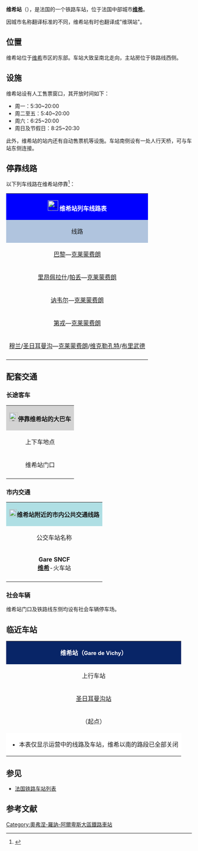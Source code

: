 {{Infobox station
| name          =[[File:Sncf-logo.svg|32x32px]]维希站<br>(<span style="font-size:small">维琪站</span>)<br>{{lang|fr|Gare de Vichy}} 
| type          = [[法国铁路|法国铁路]]
| image = File:Gare de Vichy-2015.jpg
|image_caption = 维希站（2015年10月）
| address       = {{FRA}}[[阿列省|阿列省]][[维希|维希]]
| latd          = 46
| latm          = 07
| lats          = 37
| latNS         = N
| longd         = 3
| longm         = 25
| longs         = 51
| longEW        = E
| operator = [[File:_Sncf-logo.svg|32x32px]]
| coordinates_display = yes
| iso_region    = FR
| line          = 
* {{link-fr|圣日耳曼沟－达尔萨克铁路|Ligne de Saint-Germain-des-Fossés à Darsac}}
* [[维希－里永铁路|维希－里永铁路]] 
| structure           = 地面
| levels              = 1层
| platform      = 3
| tracks        = 4
| elevation = 263米
| opened        = 1862年5月8日
| rebuilt =
| status = 使用中
| closed        = 
| passengers= 约123.9万人次<ref>{{Cite web|url=https://ressources.data.sncf.com/explore/dataset/frequentation-gares/?sort=voyageurs_2014&q=vichy|title=Fréquentation en gares|accessdate=2016-12-28|author=SNCF|date=|language=法语|publisher=SNCF Open Data}}</ref>
| pass_year= 2015年
| ADA                 = Yes
| station_type =
| connections = 
* {{link-fr|阿列省城际客运|Trans'Allier}}
* {{link-fr|维希城市公共交通|Transports en commun de Vichy}}
| route_map =
| map_locator   = 
| note =
| services = [[法国城际列车|Intercités]]<br>[[法国大区列车|TER]]
}}

'''维希站'''（{{lang-fr|Gare de Vichy}}），是法国的一个铁路车站，位于法国中部城市'''[[维希|维希]]'''。

因城市名称翻译标准的不同，维希站有时也翻译成"维琪站"。

==位置==

维希站位于[[维希|维希]]市区的东部。车站大致呈南北走向，主站房位于铁路线西侧。

==设施==

维希站设有人工售票窗口，其开放时间如下：
* 周一：5:30~20:00
* 周二至五：5:40~20:00
* 周六：6:25~20:00
* 周日及节假日：8:25~20:30

此外，维希站的站内还有自动售票机等设施。车站南侧设有一处人行天桥，可与车站东侧连接。

== 停靠线路 ==

{{动态列表|最后更新时间：2016年8月21日。本章节内容仅供参考，不排除因施工或罢工而引发的临时性变更。欢迎修正和补充}}

以下列车线路在维希站停靠<ref>{{Cite web|url=http://www.ter.sncf.com/auvergne/gares/87732008/Vichy/pratique|title=GARE VICHY|accessdate=2016-12-28|author=SNCF|date=|language=法语|publisher=SNCF}}</ref>：

{| class="wikitable mw-collapsible" 
|colspan="5" style="background:#0000FF" align="center" |[[File:_Sncf-logo.svg|28x28px]] <font color=#FFFFFF>'''维希站列车线路表'''</font>
|-
!style="background:#B0C4DE"| 线路
!style="background:#B0C4DE"|车种
!style="background:#B0C4DE"|上一站
!style="background:#B0C4DE"|下一站
!style="background:#B0C4DE"|大致运行频率{{noteTag|name=noteA}}
|-
|rowspan="2"|[[巴黎贝尔西站|巴黎]]—[[克莱蒙费朗站|克莱蒙费朗]]
|rowspan="2" align="center" |'''[[法国城际列车|INTERCITÉS]]'''
|[[圣日耳曼沟站|圣日耳曼沟]]
|[[里永-沙泰勒吉永站|里永]]
|每周1趟
|-
|[[阿列河畔穆兰站|穆兰]]
|[[里永-沙泰勒吉永站|里永]]
|每天7趟左右
|-
|[[里昂佩拉什站|里昂佩拉什]]/[[里昂帕尔迪厄站|帕丢]]—[[克莱蒙费朗站|克莱蒙费朗]]
| rowspan="4" align="center"|'''[[法国大区列车|TER]]'''
|[[罗阿讷站|罗阿讷]]
|[[里永-沙泰勒吉永站|里永]]
|每天8趟左右
|-
|[[讷韦尔站|讷韦尔]]—[[克莱蒙费朗站|克莱蒙费朗]]
|[[圣日耳曼沟站|圣日耳曼沟]]
|[[里永-沙泰勒吉永站|里永]]
|每天1趟
|-
|[[第戎城站|第戎]]—[[克莱蒙费朗站|克莱蒙费朗]]
|[[圣日耳曼沟站|圣日耳曼沟]]
|[[里永-沙泰勒吉永站|里永]]
|每天1趟{{noteTag|name=noteB}}
|-
|[[阿列河畔穆兰站|穆兰]]/[[圣日耳曼沟站|圣日耳曼沟]]—[[克莱蒙费朗站|克莱蒙费朗]]/[[维克勒孔特站|维克勒孔特]]/[[布里武德站|布里武德]]
|[[圣日耳曼沟站|圣日耳曼沟]]
|[[里永-沙泰勒吉永站|里永]]
|每天10趟左右
|-
|colspan="5" style="background:#FFFFFF"|{{noteFoot|1=
{{noteTag|name=noteA|1=在本栏中，往返1次为"1趟"；除特别标明外，其数据仅工作日有效，周末及节假日列车数量可能会减少或停运}}
{{noteTag|name=noteB|1=该线路在部分时段需要在[[蒙沙南站|蒙沙南站]]联程中转}}
}}
|}

==配套交通==
===长途客车===

{| class="wikitable mw-collapsible" 
|colspan="3" align="center" style="background:#D3D3D3" |[[File:BSicon_BUS.svg|24x24px]]'''停靠维希站的大巴车'''
|-
!align="center" |上下车地点
!align="center" |运营单位
!align="center" |主要目的地{{noteTag|name=noteA}}
|-
| rowspan="2" align="center" |维希站门口
|align="center" |{{link-fr|阿列省城际客运|Trans'Allier}}<br>Trans'Allier
|
* B线{{noteTag|name=noteD}}：[[锡乌勒河畔圣普尔桑|锡乌勒河畔圣普尔桑]]、[[蒙马洛勒|蒙马洛勒]]、[[蒙吕松|蒙吕松]]
* E线{{noteTag|name=noteC}}：[[科尼亚利翁|科尼亚利翁]]、[[喀纳|喀纳]]、[[贝勒纳弗|贝勒纳弗]]
* F线{{noteTag|name=noteD}}：[[屈塞|屈塞]]、[[默勒|默勒]]、[[勒迈埃德蒙塔尼|勒迈埃德蒙塔尼]]
* G线{{noteTag|name=noteD}}：[[拉帕利斯|拉帕利斯]]
|-
|align="center" |[[SNCF|SNCF]]<br>Car TER{{noteTag|name=noteB}}
|
* 19号线：[[提耶尔|提耶尔]]、[[昂贝尔_(多姆山省)|昂贝尔]]、[[阿尔朗|阿尔朗]]
*''当某条铁路线施工或罢工时，SNCF可能也会提供途径该线路沿途站点的大巴车''
|-
|colspan="3" style="background:#FFFFFF"|{{noteFoot|1=
{{noteTag|name=noteA|1=本栏不包括可以联程中转前往的目的地}}
{{noteTag|name=noteB|1=其车票可与SNCF的同线路车票通用}}
{{noteTag|name=noteC|1=仅周一至五开行}}
{{noteTag|name=noteD|1=仅周一至六开行}}
}}
|}

===市内交通===

{| class="wikitable mw-collapsible" 
|colspan="3" align="center" style="background:#AFDFE4"|[[File:Bus-logo.svg|21x21px]]'''维希站附近的市内公共交通线路'''
|-
!align="center" |公交车站名称
!align="center" |位置
!align="center" |停靠线路{{noteTag|name=noteA}}<ref>{{Cite web|url=http://mobivie.fr/public/Horaires/plan_mobivie.pdf|title=Plan Mobivie|accessdate=2016-12-28|author=Mobivie|date=|language=法语|publisher=}}{{Dead link|date=2019年5月 |bot=InternetArchiveBot |fix-attempted=yes }}</ref>
|-
|'''Gare SNCF'''<br>'''[[维希|维希]]'''-火车站
|维希站门口<br>（对应多个不同的公交站台）
|
* A线：'''[[克勒齐耶莱弗约|克勒齐耶莱弗约]]'''-让·费里初级中学 ↔ '''[[屈塞|屈塞]]'''-中心
* B线：'''[[维希|维希]]'''-德贝莱 ↔ '''[[维希|维希]]'''-圣达芒角
* C线{{noteTag|name=noteB}}：'''[[阿列河畔美岸|阿列河畔美岸]]'''-水族馆体育场 ↔ '''[[屈塞|屈塞]]'''-阿尔卢万道
* D线：'''[[克勒齐耶莱弗约|克勒齐耶莱弗约]]'''-雷吉纳尔 ↔ '''[[维希|维希]]'''-雷布朗
* E线{{noteTag|name=noteB}}：'''[[维希|维希]]'''-{{link-fr|运动训练中心|Centre de ressources, d'expertise et de performance sportives}} ↔ '''[[屈塞|屈塞]]'''-中心
* G线{{noteTag|name=noteB}}：'''[[维希|维希]]'''-火车站 ↔ '''[[奥特里夫_(阿列省)|高岸]]'''-生态公园
|-
|colspan="3" style="background:#FFFFFF"|{{noteFoot|1=
{{noteTag|name=noteA|1='''粗体字'''代表该站所在的市镇；中文名称非官方正式翻译，仅供参考}}
{{noteTag|name=noteB|1=周日及节假日停运}}
}}
|}

===社会车辆===

维希站门口及铁路线东侧均设有社会车辆停车场。

==临近车站==

{|class="wikitable mw-collapsible" style="margin: 0 auto; width:42em;"
|colspan="3"  style="background:#082567" align="center"|<font color=#FFFFFF>'''维希站（<span style="font-size:11pt;">Gare de Vichy</span>）'''</font>
|-
!上行车站
!线路
!下行车站
|-
|align="center" |[[圣日耳曼沟站|圣日耳曼沟站]]
|align="center" |'''{{link-fr|圣日耳曼沟－达尔萨克铁路|Ligne de Saint-Germain-des-Fossés à Darsac}}'''
|align="center" |''（终点）''
|-
|align="center" |（起点）
|align="center" |'''[[维希－里永铁路|维希－里永铁路]] '''
|align="center" |[[里永-沙泰勒吉永站|里永-沙泰勒吉永站]]
|-
|colspan="3" style="background:#FFFFFF"|
*本表仅显示运营中的线路及车站，{{link-fr|圣日耳曼沟－达尔萨克铁路|Ligne de Saint-Germain-des-Fossés à Darsac}}维希以南的路段已全部关闭
|}

==参见==
* [[法国铁路车站列表|法国铁路车站列表]]

== 参考文献 ==
{{Reflist}}

[[Category:奧弗涅-羅訥-阿爾卑斯大區鐵路車站|Category:奧弗涅-羅訥-阿爾卑斯大區鐵路車站]]
